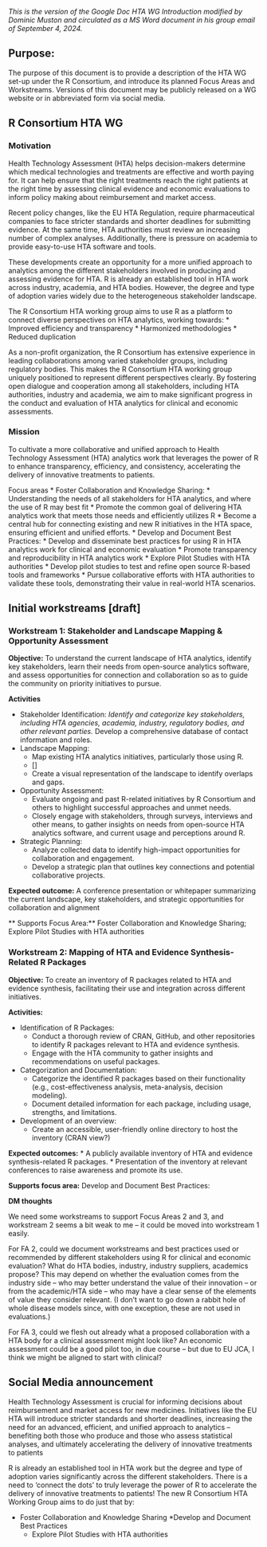 *This is the version of the Google Doc HTA WG Introduction modified by Dominic Muston and circulated as a MS Word document in his group email of September 4, 2024.*

## Purpose: 

The purpose of this document is to provide a description of the HTA WG set-up under the R Consortium, and introduce its planned Focus Areas and Workstreams. Versions of this document may be publicly released on a WG website or in abbreviated form via social media.

## R Consortium HTA WG

### Motivation
Health Technology Assessment (HTA) helps decision-makers determine which medical technologies and treatments are effective and worth paying for. It can help ensure that the right treatments reach the right patients at the right time by assessing clinical evidence and economic evaluations to inform policy making about reimbursement and market access.

Recent policy changes, like the EU HTA Regulation, require pharmaceutical companies to face stricter standards and shorter deadlines for submitting evidence. At the same time, HTA authorities must review an increasing number of complex analyses. Additionally, there is pressure on academia to provide easy-to-use HTA software and tools.

These developments create an opportunity for a more unified approach to analytics among the different stakeholders involved in producing and assessing evidence for HTA. R is already an established tool in HTA work across industry, academia, and HTA bodies. However, the degree and type of adoption varies widely due to the heterogeneous stakeholder landscape.

The R Consortium HTA working group aims to use R as a platform to connect diverse perspectives on HTA analytics, working towards:
* Improved efficiency and transparency
* Harmonized methodologies
* Reduced duplication

As a non-profit organization, the R Consortium has extensive experience in leading collaborations among varied stakeholder groups, including regulatory bodies. This makes the R Consortium HTA working group uniquely positioned to represent different perspectives clearly. By fostering open dialogue and cooperation among all stakeholders, including HTA authorities, industry and academia, we aim to make significant progress in the conduct and evaluation of HTA analytics for clinical and economic assessments.

### Mission
To cultivate a more collaborative and unified approach to Health Technology Assessment (HTA) analytics work that leverages the power of R to enhance transparency, efficiency, and consistency, accelerating the delivery of innovative treatments to patients.

Focus areas
* Foster Collaboration and Knowledge Sharing:
  * Understanding the needs of all stakeholders for HTA analytics, and where the use of R may best fit
  * Promote the common goal of delivering HTA analytics work that meets those needs and efficiently utilizes R
  * Become a central hub for connecting existing and new R initiatives in the HTA space, ensuring efficient and unified efforts.
* Develop and Document Best Practices:
  * Develop and disseminate best practices for using R in HTA analytics work for clinical and economic evaluation
  * Promote transparency and reproducibility in HTA analytics work
* Explore Pilot Studies with HTA authorities
  * Develop pilot studies to test and refine open source R-based tools and frameworks
* Pursue collaborative efforts with HTA authorities to validate these tools, demonstrating their value in real-world HTA scenarios.

## Initial workstreams [draft]

### Workstream 1: Stakeholder and Landscape Mapping & Opportunity Assessment

**Objective:** To understand the current landscape of HTA analytics, identify key stakeholders, learn their needs from open-source analytics software, and assess opportunities for connection and collaboration so as to guide the community on priority initiatives to pursue.

**Activities**

* Stakeholder Identification:
  *Identify and categorize key stakeholders, including HTA agencies, academia, industry, regulatory bodies, and other relevant parties.
  *Develop a comprehensive database of contact information and roles.
* Landscape Mapping:
  * Map existing HTA analytics initiatives, particularly those using R.
  * []
  * Create a visual representation of the landscape to identify overlaps and gaps.
* Opportunity Assessment:
  * Evaluate ongoing and past R-related initiatives by R Consortium and others to highlight successful approaches and unmet needs.
  * Closely engage with stakeholders, through surveys, interviews and other means, to gather insights on needs from open-source HTA analytics software, and current usage and perceptions around R.	
* Strategic Planning:
  * Analyze collected data to identify high-impact opportunities for collaboration and engagement.
  * Develop a strategic plan that outlines key connections and potential collaborative projects.

**Expected outcome:** 
A conference presentation or whitepaper summarizing the current landscape, key stakeholders, and strategic opportunities for collaboration and alignment

** Supports Focus Area:** 
Foster Collaboration and Knowledge Sharing; Explore Pilot Studies with HTA authorities

### Workstream 2: Mapping of HTA and Evidence Synthesis-Related R Packages

**Objective:** To create an inventory of R packages related to HTA and evidence synthesis, facilitating their use and integration across different initiatives.

**Activities:**

* Identification of R Packages:
  * Conduct a thorough review of CRAN, GitHub, and other repositories to identify R packages relevant to HTA and evidence synthesis.
  * Engage with the HTA community to gather insights and recommendations on useful packages.
* Categorization and Documentation:
  * Categorize the identified R packages based on their functionality (e.g., cost-effectiveness analysis, meta-analysis, decision modeling).
  * Document detailed information for each package, including usage, strengths, and limitations.
* Development of an overview:
  * Create an accessible, user-friendly online directory to host the inventory (CRAN view?)

**Expected outcomes:** 
  * A publicly available inventory of HTA and evidence synthesis-related R packages.
  * Presentation of the inventory at relevant conferences to raise awareness and promote its use.

**Supports focus area:**
Develop and Document Best Practices:

**DM thoughts** 

We need some workstreams to support Focus Areas 2 and 3, and workstream 2 seems a bit weak to me – it could be moved into workstream 1 easily.

For FA 2, could we document workstreams and best practices used or recommended by different stakeholders using R for clinical and economic evaluation? What do HTA bodies, industry, industry suppliers, academics propose? This may depend on whether the evaluation comes from the industry side – who may better understand the value of their innovation – or from the academic/HTA side – who may have a clear sense of the elements of value they consider relevant. (I don’t want to go down a rabbit hole of whole disease models since, with one exception, these are not used in evaluations.)

For FA 3, could we flesh out already what a proposed collaboration with a HTA body for a clinical assessment might look like? An economic assessment could be a good pilot too, in due course – but due to EU JCA, I think we might be aligned to start with clinical?

## Social Media announcement

Health Technology Assessment is crucial for informing decisions about reimbursement and market access for new medicines. Initiatives like the EU HTA will introduce stricter standards and shorter deadlines, increasing the need for an advanced, efficient, and unified approach to analytics – benefiting both those who produce and those who assess statistical analyses, and ultimately accelerating the delivery of innovative treatments to patients

R is already an established tool in HTA work but the degree and type of adoption varies significantly across the different stakeholders. There is a need to ‘connect the dots’ to truly leverage the power of R to accelerate the delivery of innovative treatments to patients!
The new R Consortium HTA Working Group aims to do just that by:

* Foster Collaboration and Knowledge Sharing
  *Develop and Document Best Practices
  * Explore Pilot Studies with HTA authorities
